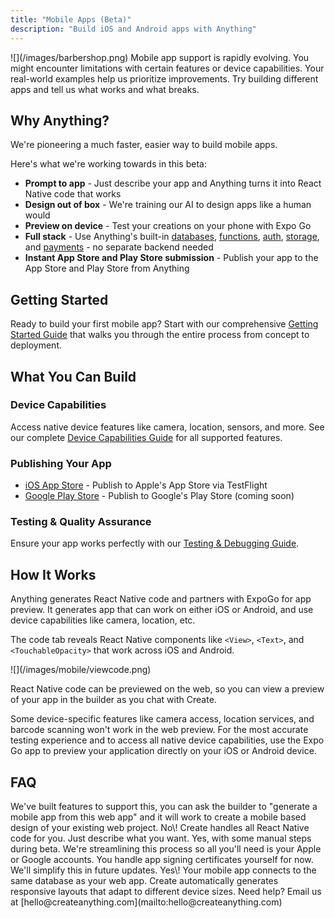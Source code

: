 ```yaml
---
title: "Mobile Apps (Beta)"
description: "Build iOS and Android apps with Anything"
---
```


<Frame>
  ![](/images/barbershop.png)
</Frame>

<Warning>
Mobile app support is rapidly evolving. You might encounter limitations with certain features or device capabilities. Your real-world examples help us prioritize improvements. Try building different apps and tell us what works and what breaks.
</Warning>

## Why Anything?

We're pioneering a much faster, easier way to build mobile apps.

Here's what we're working towards in this beta:

- **Prompt to app** - Just describe your app and Anything turns it into React Native code that works
- **Design out of box** - We're training our AI to design apps like a human would
- **Preview on device** - Test your creations on your phone with Expo Go
- **Full stack** - Use Anything's built-in [databases](/builder/databases), [functions](/builder/functions), [auth](/builder/user-accounts), [storage](/builder/uploads), and [payments](/stripe) - no separate backend needed
- **Instant App Store and Play Store submission** - Publish your app to the App Store and Play Store from Anything

## Getting Started

Ready to build your first mobile app? Start with our comprehensive [Getting Started Guide](/builder/mobile/getting-started) that walks you through the entire process from concept to deployment.

## What You Can Build

### Device Capabilities
Access native device features like camera, location, sensors, and more. See our complete [Device Capabilities Guide](/builder/mobile/device-capabilities) for all supported features.

### Publishing Your App
- [iOS App Store](/builder/mobile/publishing-ios) - Publish to Apple's App Store via TestFlight
- [Google Play Store](/builder/mobile/publishing-android) - Publish to Google's Play Store (coming soon)

### Testing & Quality Assurance
Ensure your app works perfectly with our [Testing & Debugging Guide](/builder/mobile/testing).





## How It Works

Anything generates React Native code and partners with ExpoGo for app preview. It generates app that can work on either iOS or Android, and use device capabilities like camera, location, etc.

The code tab reveals React Native components like `<View>`, `<Text>`, and `<TouchableOpacity>` that work across iOS and Android.

<Frame>
  ![](/images/mobile/viewcode.png)
</Frame>

React Native code can be previewed on the web, so you can view a preview of your app in the builder as you chat with Create.

<Warning>
  Some device-specific features like camera access, location services, and barcode scanning won't work in the web preview. For the most accurate testing experience and to access all native device capabilities, use the Expo Go app to preview your application directly on your iOS or Android device.
</Warning>

## FAQ

<AccordionGroup>
  <Accordion title="Can I convert my existing web app to mobile?">
    We've built features to support this, you can ask the builder to "generate a mobile app from this web app" and it will work to create a mobile based design of your existing web project.
  </Accordion>
  <Accordion title="Do I need to know React Native?">
    No\! Create handles all React Native code for you. Just describe what you want.
  </Accordion>
  <Accordion title="Can I publish to app stores?">
    Yes, with some manual steps during beta. We're streamlining this process so all you'll need is your Apple or Google accounts.
  </Accordion>
  <Accordion title="What about app signing and certificates?">
    You handle app signing certificates yourself for now. We'll simplify this in future updates.
  </Accordion>
  <Accordion title="Can I use my existing Create database?">
    Yes\! Your mobile app connects to the same database as your web app.
  </Accordion>
  <Accordion title="How do I handle different screen sizes?">
    Create automatically generates responsive layouts that adapt to different device sizes.
  </Accordion>
</AccordionGroup>

<Note>
  Need help? Email us at [hello@createanything.com](mailto:hello@createanything.com)
</Note>